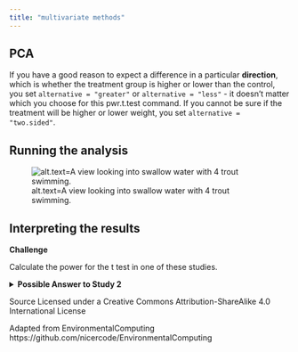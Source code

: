```yaml
---
title: "multivariate methods"
---
```


## PCA

:::: {.cadetbluebox data-latex=""}
::: {.center data-latex=""}
:::

If you have a good reason to expect a difference in a particular **direction**, which is whether the treatment group is higher or lower than the control, you set `alternative = "greater"` or `alternative = "less"` - it doesn’t matter which you choose for this pwr.t.test command. If you cannot be sure if the treatment will be higher or lower weight, you set `alternative = "two.sided"`. 
::::

## Running the analysis
 
![alt.text=A view looking into swallow water with 4 trout swimming.](./images/rainbow_trout.jpg)

  

## Interpreting the results
 
**Challenge**

Calculate the power for the t test in one of these studies.

<details>
  <summary>**Possible Answer to Study 2**</summary>

Suppose you planned to test 50 birds (n = 25 per group). And used the effect size d = 0.29 as reported in [Osbrink et al, 2021](https://doi.org/10.1098/rspb.2020.2851).
```r
pwr.t.test(n = 25, d = 0.29, sig.level = 0.05, power = NULL)
```
Power would be 0.17 so it would only be worthwhile doing the study if it was feasible to increase the number of birds.

</details>







  
Source
Licensed under a Creative Commons Attribution-ShareAlike 4.0 International License

Adapted from EnvironmentalComputing https://github.com/nicercode/EnvironmentalComputing